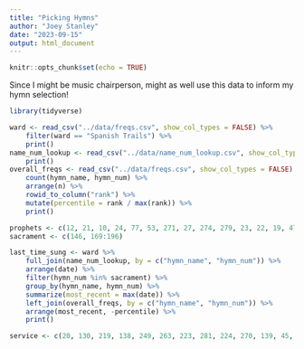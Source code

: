 ```yaml
---
title: "Picking Hymns"
author: "Joey Stanley"
date: "2023-09-15"
output: html_document
---
```


```r
knitr::opts_chunk$set(echo = TRUE)
```

Since I might be music chairperson, might as well use this data to inform my hymn selection!

```r
library(tidyverse)
```

```r
ward <- read_csv("../data/freqs.csv", show_col_types = FALSE) %>%
    filter(ward == "Spanish Trails") %>%
    print()
name_num_lookup <- read_csv("../data/name_num_lookup.csv", show_col_types = FALSE) %>%
    print()
overall_freqs <- read_csv("../data/freqs.csv", show_col_types = FALSE) %>%
    count(hymn_name, hymn_num) %>%
    arrange(n) %>%
    rowid_to_column("rank") %>%
    mutate(percentile = rank / max(rank)) %>%
    print()
```

```r
prophets <- c(12, 21, 10, 24, 77, 53, 271, 27, 274, 279, 23, 22, 19, 47)
sacrament <- c(146, 169:196)
```

```r
last_time_sung <- ward %>%
    full_join(name_num_lookup, by = c("hymn_name", "hymn_num")) %>%
    arrange(date) %>%
    filter(hymn_num %in% sacrament) %>%
    group_by(hymn_name, hymn_num) %>%
    summarize(most_recent = max(date)) %>%
    left_join(overall_freqs, by = c("hymn_name", "hymn_num")) %>%
    arrange(most_recent, -percentile) %>%
    print()
```

```r
service <- c(20, 130, 219, 138, 249, 263, 223, 281, 224, 270, 139, 45, 243, 220, 153, 308, 64, 252, 230, 147, 36, 157, 218, 155, 260, 228)
```
